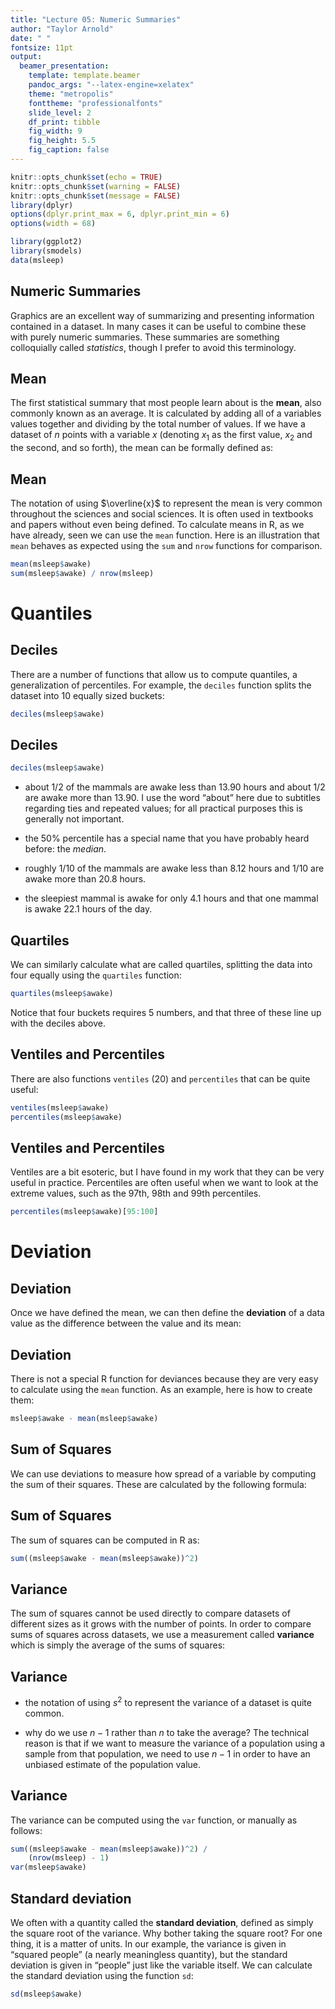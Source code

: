 ```yaml
---
title: "Lecture 05: Numeric Summaries"
author: "Taylor Arnold"
date: " "
fontsize: 11pt
output:
  beamer_presentation:
    template: template.beamer
    pandoc_args: "--latex-engine=xelatex"
    theme: "metropolis"
    fonttheme: "professionalfonts"
    slide_level: 2
    df_print: tibble
    fig_width: 9
    fig_height: 5.5
    fig_caption: false
---
```


```r
knitr::opts_chunk$set(echo = TRUE)
knitr::opts_chunk$set(warning = FALSE)
knitr::opts_chunk$set(message = FALSE)
library(dplyr)
options(dplyr.print_max = 6, dplyr.print_min = 6)
options(width = 68)

library(ggplot2)
library(smodels)
data(msleep)
```

## Numeric Summaries

Graphics are an excellent way of summarizing and
presenting information contained in a dataset. In many cases it
can be useful to combine these with purely numeric summaries.
These summaries are something colloquially called *statistics*,
though I prefer to avoid this terminology.


## Mean

The first statistical summary that most people learn about is the **mean**,
also commonly known as an average. It is calculated by adding all of a
variables values together and dividing by the total number of values. If
we have a dataset of $n$ points with a variable $x$ (denoting $x_1$ as the
first value, $x_2$ and the second, and so forth), the mean can be formally
defined as:

\begin{align*}
\text{mean}(x) &= \overline{x}\\
&= \frac{x_1 + x_2 + \cdots x_n}{n} \\
&= \frac{1}{n} \cdot \sum_i x_i
\end{align*}

## Mean

The notation of using $\overline{x}$ to represent the mean is very common
throughout the sciences and social sciences. It is often used in textbooks
and papers without even being defined. To calculate means in R, as we have
already, seen we can use the `mean` function. Here is an illustration that
`mean` behaves as expected using the `sum` and `nrow` functions for
comparison.

```r
mean(msleep$awake)
sum(msleep$awake) / nrow(msleep)
```

# Quantiles

## Deciles

\small

There are a number of functions that allow us to compute quantiles,
a generalization of percentiles. For example, the `deciles` function splits
the dataset into $10$ equally sized buckets:

```r
deciles(msleep$awake)
```

## Deciles


\small

```r
deciles(msleep$awake)
```

- about 1/2 of the mammals are awake less than 13.90 hours and about
1/2 are awake more than 13.90. I use the word "about" here due to subtitles
regarding ties and repeated values; for all practical purposes this is generally not
important.

- the 50% percentile has a special name that you have probably heard
before: the *median*.

- roughly 1/10 of the mammals are awake less than 8.12 hours and 1/10 are awake
more than 20.8 hours.

- the sleepiest mammal is awake for only 4.1 hours and that one
mammal is awake 22.1 hours of the day.

## Quartiles

We can similarly calculate what are called quartiles, splitting the data into
four equally  using the `quartiles` function:

```r
quartiles(msleep$awake)
```

Notice that four buckets requires 5 numbers, and that three of these line up with
the deciles above.

## Ventiles and Percentiles

There are also functions `ventiles` (20) and `percentiles` that
can be quite useful:

```r
ventiles(msleep$awake)
percentiles(msleep$awake)
```

## Ventiles and Percentiles

Ventiles are a bit esoteric, but I have found in my work that they can be very
useful in practice. Percentiles are often useful when we want to look at the
extreme values, such as the 97th, 98th and 99th percentiles.

```r
percentiles(msleep$awake)[95:100]
```

# Deviation

## Deviation

Once we have defined the mean, we can then define the **deviation** of a
data value as the difference between the value and its mean:

\begin{align*}
d_1 &= x_1 - \overline{x} \\
d_2 &= x_2 - \overline{x} \\
&\vdots \\
d_n &= x_n - \overline{x}
\end{align*}

## Deviation

There is not a special R function for deviances because they are very
easy to calculate using the `mean` function. As an example, here is how
to create them:

```r
msleep$awake - mean(msleep$awake)
```

## Sum of Squares

We can use deviations to measure how spread of a variable by computing the
sum of their squares. These are calculated by the following formula:

\begin{align*}
\text{sum of squares} &= (x_1 - \overline{x})^2 + (x_2 - \overline{x})^2 + \cdots (x_n - \overline{x})^2 \\
&= \sum_i (x_i - \overline{x})^2
\end{align*}

## Sum of Squares

The sum of squares can be computed in R as:

```r
sum((msleep$awake - mean(msleep$awake))^2)
```

## Variance

The sum of squares cannot be used directly to compare datasets
of different sizes as it grows with the number of points. In order
to compare sums of squares across datasets, we use a measurement
called **variance** which is simply the average of the sums of squares:

\begin{align*}
\text{variance} &= s^2 \\
&= \frac{(x_1 - \overline{x})^2 + (x_2 - \overline{x})^2 + \cdots (x_n - \overline{x})^2}{n - 1} \\
&= \frac{1}{n - 1} \cdot \sum_i (x_i - \overline{x})^2
\end{align*}

## Variance

- the notation of using $s^2$ to represent the variance of a dataset is quite common.

- why do we use $n-1$ rather than $n$ to take the average? The technical reason is that if we want to
measure the variance of a population using a sample from that population, we need to use $n-1$ in order
to have an unbiased estimate of the population value.

## Variance

The variance can be computed using the `var` function, or manually as follows:

```r
sum((msleep$awake - mean(msleep$awake))^2) /
    (nrow(msleep) - 1)
var(msleep$awake)
```

## Standard deviation

We often with a quantity called the **standard deviation**, defined as simply the square
root of the variance. Why bother taking the square root? For one thing, it is a matter of units. In
our example, the variance is given in "squared people" (a nearly meaningless quantity), but the
standard deviation is given in "people" just like the variable itself. We can calculate the
standard deviation using the function `sd`:

```r
sd(msleep$awake)
```



